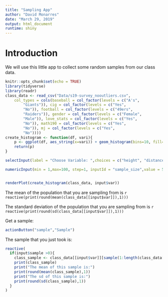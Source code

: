 ```yaml
---
title: "Sampling App"
author: "David Monarres"
date: "March 29, 2019"
output: html_document
runtime: shiny
---
```

# Introduction

We will use this little app to collect some random samples from our class data. 

```r
knitr::opts_chunk$set(echo = TRUE)
library(tidyverse)
library(readr)
class_data <- read_csv("Data/s19-survey_nooutliers.csv", 
    col_types = cols(baseball = col_factor(levels = c("A's", 
        "Giants")), cig = col_factor(levels = c("Yes", 
        "No")), football = col_factor(levels = c("49ers", 
        "Raiders")), gender = col_factor(levels = c("Female", 
        "Male")), love_stats = col_factor(levels = c("Yes", 
        "No")), math190 = col_factor(levels = c("Yes", 
        "No")), mj = col_factor(levels = c("Yes", 
        "No"))))
create_histogram <- function(df, vari){
    p <- ggplot(df, aes_string(x=vari)) + geom_histogram(bins=10, fill="white", color="black")
    return(p)
}
```

```r
selectInput(label = "Choose Variable: ",choices = c("height", "distance"), inputId = "var",selected = "distance")

numericInput(min = 1,max=100, step=1, inputId = "sample_size",value = 5,label = "Sample Size: ")


renderPlot(create_histogram(class_data, input$var))
```

The mean of the population that you are sampling from is `r reactive(print(round(mean(class_data[[input$var]]),1)))`

The standard deviation of the population that you are sampling from is `r reactive(print(round(sd(class_data[[input$var]]),1)))`

Get a sample:
```r
actionButton("sample","Sample")
```

The sample that you just took is:
```r
reactive(
  if(input$sample >0){
    class_sample <- class_data[[input$var]][sample(1:length(class_data[[input$var]]),  input$sample_size)]
    print(class_sample)
    print("The mean of this sample is:")
    print(round(mean(class_sample),1))
    print("The sd of this sample is:")
    print(round(sd(class_sample),1))
  }
)
```